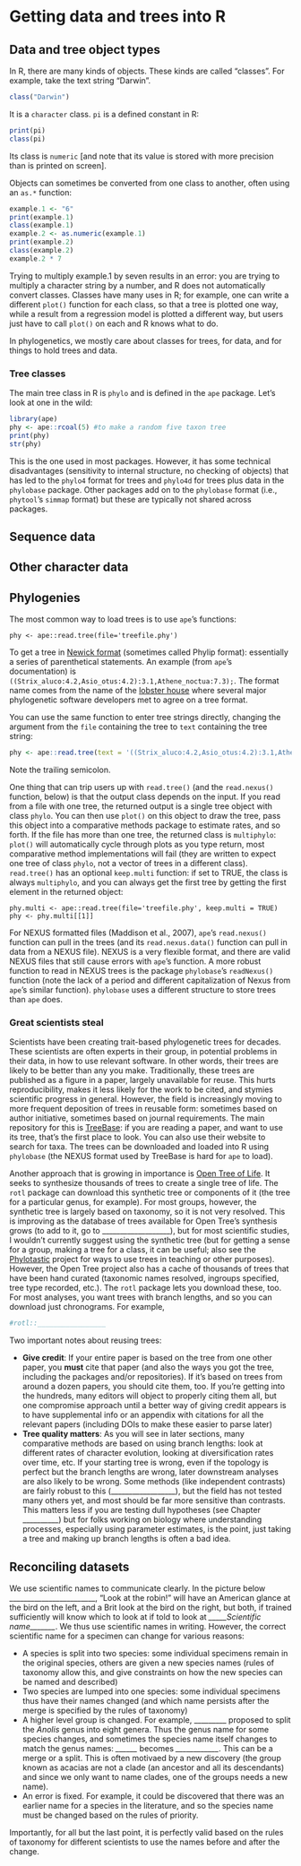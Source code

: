 # Getting data and trees into R

## Data and tree object types

In R, there are many kinds of objects. These kinds are called "classes". For example, take the text string "Darwin".

```r
class("Darwin")
```

It is a `character` class. `pi` is a defined constant in R:

```r
print(pi)
class(pi)
```

Its class is `numeric` [and note that its value is stored with more precision than is printed on screen].

Objects can sometimes be converted from one class to another, often using an `as.*` function:

```r
example.1 <- "6"
print(example.1)
class(example.1)
example.2 <- as.numeric(example.1)
print(example.2)
class(example.2)
example.2 * 7
```

Trying to multiply example.1 by seven results in an error: you are trying to multiply a character string by a number, and R does not automatically convert classes. Classes have many uses in R; for example, one can write a different `plot()` function for each class, so that a tree is plotted one way, while a result from a regression model is plotted a different way, but users just have to call `plot()` on each and R knows what to do.

In phylogenetics, we mostly care about classes for trees, for data, and for things to hold trees and data.

### Tree classes

The main tree class in R is `phylo` and is defined in the `ape` package. Let's look at one in the wild:

```r
library(ape)
phy <- ape::rcoal(5) #to make a random five taxon tree
print(phy)
str(phy)
```

This is the one used in most packages. However, it has some technical disadvantages (sensitivity to internal structure, no checking of objects) that has led to the `phylo4` format for trees and `phylo4d` for trees plus data in the `phylobase` package. Other packages add on to the `phylobase` format (i.e., `phytool`'s `simmap` format) but these are typically not shared across packages.

## Sequence data



## Other character data


## Phylogenies
The most common way to load trees is to use `ape`'s functions:

```
phy <- ape::read.tree(file='treefile.phy')
```

To get a tree in [Newick format](http://evolution.genetics.washington.edu/phylip/newicktree.html) (sometimes called Phylip format): essentially a series of parenthetical statements. An example (from `ape`'s documentation) is ```((Strix_aluco:4.2,Asio_otus:4.2):3.1,Athene_noctua:7.3);```. The format name comes from the name of the [lobster house](http://newicks.com) where several major phylogenetic software developers met to agree on a tree format.

You can use the same function to enter tree strings directly, changing the argument from the `file` containing the tree to `text` containing the tree string:

```r
phy <- ape::read.tree(text = '((Strix_aluco:4.2,Asio_otus:4.2):3.1,Athene_noctua:7.3);')
```

Note the trailing semicolon.

  One thing that can trip users up with `read.tree()` (and the `read.nexus()` function, below) is that the output class depends on the input. If you read from a file with one tree, the returned output is a single tree object with class `phylo`. You can then use `plot()` on this object to draw the tree, pass this object into a comparative methods package to estimate rates, and so forth. If the file has more than one tree, the returned class is `multiphylo`: `plot()` will automatically cycle through plots as you type return, most comparative method implementations will fail (they are written to expect one tree of class `phylo`, not a vector of trees in a different class). `read.tree()` has an optional `keep.multi` function: if set to TRUE, the class is always `multiphylo`, and you can always get the first tree by getting the first element in the returned object:

```
phy.multi <- ape::read.tree(file='treefile.phy', keep.multi = TRUE)
phy <- phy.multi[[1]]
```

For NEXUS formatted files (Maddison et al., 2007), `ape`'s `read.nexus()` function can pull in the trees (and its `read.nexus.data()` function can pull in data from a NEXUS file). NEXUS is a very flexible format, and there are valid NEXUS files that still cause errors with `ape`'s function. A more robust function to read in NEXUS trees is the package `phylobase`'s `readNexus()` function (note the lack of a period and different capitalization of Nexus from `ape`'s similar function). `phylobase` uses a different structure to store trees than `ape` does.

### Great scientists steal

Scientists have been creating trait-based phylogenetic trees for decades. These scientists are often experts in their group, in potential problems in their data, in how to use relevant software. In other words, their trees are likely to be better than any you make. Traditionally, these trees are published as a figure in a paper, largely unavailable for reuse. This hurts reproducibility, makes it less likely for the work to be cited, and stymies scientific progress in general. However, the field is increasingly moving to more frequent deposition of trees in reusable form: sometimes based on author initiative, sometimes based on journal requirements. The main repository for this is [TreeBase](http://treebase.org): if you are reading a paper, and want to use its tree, that's the first place to look. You can also use their website to search for taxa. The trees can be downloaded and loaded into R using `phylobase` (the NEXUS format used by TreeBase is hard for `ape` to load).

Another approach that is growing in importance is [Open Tree of Life](http://otol.org). It seeks to synthesize thousands of trees to create a single tree of life. The `rotl` package can download this synthetic tree or components of it (the tree for a particular genus, for example). For most groups, however, the synthetic tree is largely based on taxonomy, so it is not very resolved. This is improving as the database of trees available for Open Tree's synthesis grows (to add to it, go to ___________________), but for most scientific studies, I wouldn't currently suggest using the synthetic tree (but for getting a sense for a group, making a tree for a class, it can be useful; also see the [Phylotastic](http://www.phylotastic.org) project for ways to use trees in teaching or other purposes). However, the Open Tree project also has a cache of thousands of trees that have been hand curated (taxonomic names resolved, ingroups specified, tree type recorded, etc.). The `rotl` package lets you download these, too. For most analyses, you want trees with branch lengths, and so you can download just chronograms. For example,

```r
#rotl::_________________
```

Two important notes about reusing trees:

* **Give credit**: If your entire paper is based on the tree from one other paper, you **must** cite that paper (and also the ways you got the tree, including the packages and/or repositories). If it's based on trees from around a dozen papers, you should cite them, too. If you're getting into the hundreds, many editors will object to properly citing them all, but one compromise approach until a better way of giving credit appears is to have supplemental info or an appendix with citations for all the relevant papers (including DOIs to make these easier to parse later)
* **Tree quality matters**: As you will see in later sections, many comparative methods are based on using branch lengths: look at different rates of character evolution, looking at diversification rates over time, etc. If your starting tree is wrong, even if the topology is perfect but the branch lengths are wrong, later downstream analyses are also likely to be wrong. Some methods (like independent contrasts) are fairly robust to this (__________________), but the field has not tested many others yet, and most should be far more sensitive than contrasts. This matters less if you are testing dull hypotheses (see Chapter __________) but for folks working on biology where understanding processes, especially using parameter estimates, is the point, just taking a tree and making up branch lengths is often a bad idea.


## Reconciling datasets

We use scientific names to communicate clearly. In the picture below ________________________, "Look at the robin!" will have an American glance at the bird on the left, and a Brit look at the bird on the right, but both, if trained sufficiently will know which to look at if told to look at *_____Scientific name_______*. We thus use scientific names in writing. However, the correct scientific name for a specimen can change for various reasons:

* A species is split into two species: some individual specimens remain in the original species, others are given a new species names (rules of taxonomy allow this, and give constraints on how the new species can be named and described)
* Two species are lumped into one species: some individual specimens thus have their names changed (and which name persists after the merge is specified by the rules of taxonomy)
* A higher level group is changed. For example, _________ proposed to split the *Anolis* genus into eight genera. Thus the genus name for some species changes, and sometimes the species name itself changes to match the genus names: *______* becomes *____________*. This can be a merge or a split. This is often motivaed by a new discovery (the group known as acacias are not a clade (an ancestor and all its descendants) and since we only want to name clades, one of the groups needs a new name).
* An error is fixed. For example, it could be discovered that there was an earlier name for a species in the literature, and so the species name must be changed based on the rules of priority.

Importantly, for all but the last point, it is perfectly valid based on the rules of taxonomy for different scientists to use the names before and after the change.
